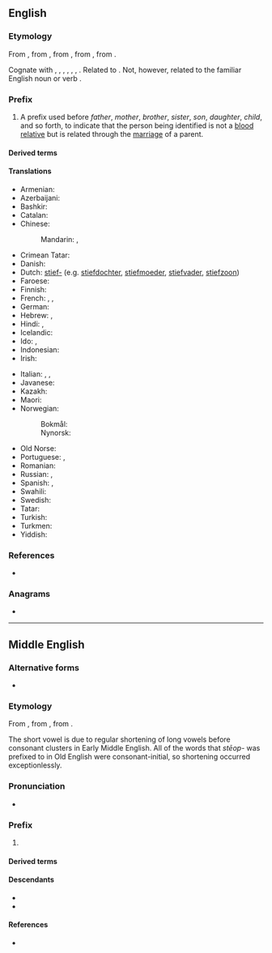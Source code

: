{{also|step|štep|stęp|STEP}}
==English==

===Etymology===
From {{inh|en|enm|step-}}, from {{inh|en|ang|stēop-||deprived of a relative, step-|pos=prefix}}, from {{inh|en|gmw-pro|*steupa-}}, from {{inh|en|gem-pro|*steupa-||orphaned, step-}}, from {{der|en|ine-pro|*(s)tewp-||to push, strike}}.

Cognate with {{cog|sco|step-||step-}}, {{cog|fy|stiep-||step-}}, {{cog|nl|stief-||step-}}, {{cog|nds|steef-||step-}}, {{cog|de|stief-||step-}}, {{cog|sv|styv-||step-}}, {{cog|is|stjúp-||step-}}.  Related to {{cog|ang|stīepan||to deprive, bereave}}.  Not, however, related to the familiar English noun or verb {{m|en|step}}.

===Prefix===
{{en-prefix}}

# A prefix used before ''father'', ''mother'', ''brother'', ''sister'', ''son'', ''daughter'', ''child'', and so forth, to indicate that the person being identified is not a [[blood relative]] but is related through the [[marriage]] of a parent.

====Derived terms====
{{prefixsee|en}}

====Translations====
{{trans-top|prefix used to indicate that the person being identified is not a blood relative}}
* Armenian: {{t+|hy|խորթ}}
* Azerbaijani: {{t|az|ögey}}
* Bashkir: {{t|ba|үгәй|sc=Cyrl}}
* Catalan: {{t+|ca|-astre|m}}
* Chinese:
*: Mandarin: {{t+|cmn|后|sc=Hani}}, {{t+|cmn|表|sc=Hani}}
* Crimean Tatar: {{t|crh|ögey}}
* Danish: {{t|da|sted-}}
* Dutch: [[stief-]] (e.g. [[stiefdochter]], [[stiefmoeder]], [[stiefvader]], [[stiefzoon]])
* Faroese: {{t|fo|stjúk-}}
* Finnish: {{t+|fi|puoli|alt=-puoli}} {{qualifier|e.g. [[velipuoli]]}}
* French: {{t+|fr|beau-}}, {{t|fr|bel-}}, {{t+|fr|belle-}}
* German: {{t+|de|stief-}}
* Hebrew: {{t+|he|חורג|m|tr=chorég}}, {{t|he|חורגת|f|tr=choréget}}
* Hindi: {{t+|hi|सौतेला}}, {{t|hi|सौतेली}}
* Icelandic: {{t|is|stjúp-}}
* Ido: {{t|io|stif-}}, {{t+|io|stifa}}
* Indonesian: {{t+|id|tiri}}
* Irish: {{t|ga|leas-}}
{{trans-mid}}
* Italian: {{t+|it|-astro|m}}, {{t|it|astra|f}}, {{t|it|-astra|f}}
* Javanese: {{t+|jv|kuwalon}}
* Kazakh: {{t|kk|өгей }}
* Maori: {{t|mi|whakaangi}}
* Norwegian:
*: Bokmål: {{t|nb|ste-}}
*: Nynorsk: {{t|nn|ste-}}
* Old Norse: {{t|non|stjúp-}}
* Portuguese: {{t|pt|-asto|m}}, {{t|pt|-asta|f}}
* Romanian: {{t+|ro|vitreg}}
* Russian: {{qualifier|no prefix exists, there are special words}}, {{t+|ru|сво́дный}} {{qualifier|for siblings}}
* Spanish: {{t|es|-astro|m}}, {{t|es|-astra|f}}
* Swahili: {{t|sw|kambo}}
* Swedish: {{t+|sv|styv-}}
* Tatar: {{t+|tt|үги}}
* Turkish: {{t+|tr|üvey}}
* Turkmen: {{t|tk|öweý}}
* Yiddish: {{t|yi|שטיפֿ־}}
{{trans-bottom}}

===References===
* {{R:Webster 1913}}

===Anagrams===
* {{anagrams|en|a=epst|EPTs|ESTP|PETs|Pest|Sept|Sept.|TPEs|Teps|pest|pets|sept|sept-|spet}}

----

==Middle English==

===Alternative forms===
* {{alter|enm|stip-|styp-|ste-|steppe-|stappe-|steop-}}

===Etymology===
From {{inh|enm|ang|stēop-||deprived of a relative, step-|pos=prefix}}, from {{inh|enm|gmw-pro|*steupa-}}, from {{inh|enm|gem-pro|*steupa-||orphaned, step-}}.

The short vowel is due to regular shortening of long vowels before consonant clusters in Early Middle English. All of the words that ''stēop-'' was prefixed to in Old English were consonant-initial, so shortening occurred exceptionlessly.

===Pronunciation===
* {{IPA|enm|/ˈstɛp-/}}

===Prefix===
{{head|enm|prefix}}

# {{l|en|step-}} {{gloss|related through the [[marriage]] of a parent}}

====Derived terms====
{{prefixsee|enm|head=step-}}

====Descendants====
* {{desc|en|step-}}
* {{desc|sco|step-|stap-}}

====References====
* {{R:MED Online|entry=step-|pos=''combining element''|noformat=yes|id=MED42797}}